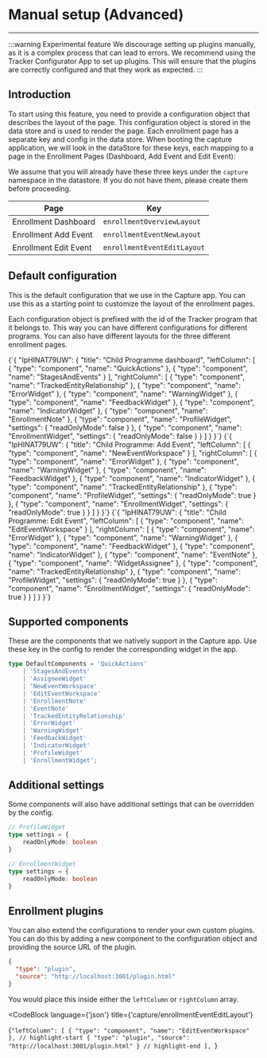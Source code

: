 
# Manual setup (Advanced)

---
:::warning Experimental feature
We discourage setting up plugins manually, as it is a complex process that can lead to errors.
We recommend using the Tracker Configurator App to set up plugins. This will ensure that the plugins are correctly configured and that they work as expected.
:::

## Introduction

To start using this feature, you need to provide a configuration object that describes the layout of the page. This configuration object is stored in the data store and is used to render the page.
Each enrollment page has a separate key and config in the data store.
When booting the capture application, we will look in the dataStore for these keys, each mapping to a page in the Enrollment Pages (Dashboard, Add Event and Edit Event):

We assume that you will already have these three keys under the `capture` namespace in the datastore. If you do not have them, please create them before proceeding.

| Page                  | Key                         |
|-----------------------|-----------------------------|
| Enrollment Dashboard  | `enrollmentOverviewLayout`  |
| Enrollment Add Event  | `enrollmentEventNewLayout`  |
| Enrollment Edit Event | `enrollmentEventEditLayout` |

## Default configuration

This is the default configuration that we use in the Capture app. You can use this as a starting point to customize the layout of the enrollment pages.

Each configuration object is prefixed with the id of the Tracker program that it belongs to. This way you can have different configurations for different programs.
You can also have different layouts for the three different enrollment pages.

<Tabs>
    <TabItem
        value={'ENROLLMENT_OVERVIEW'}
        label={'Enrollment Dashboard'}
        default
    >
        <CodeBlock
            language={'json'}
        >
            {`{
    "IpHINAT79UW": {
        "title": "Child Programme dashboard",
        "leftColumn": [
            {
                "type": "component",
                "name": "QuickActions"
            },
            {
                "type": "component",
                "name": "StagesAndEvents"
            }
        ],
        "rightColumn": [
            {
                "type": "component",
                "name": "TrackedEntityRelationship"
            },
            {
                "type": "component",
                "name": "ErrorWidget"
            },
            {
                "type": "component",
                "name": "WarningWidget"
            },
            {
                "type": "component",
                "name": "FeedbackWidget"
            },
            {
                "type": "component",
                "name": "IndicatorWidget"
            },
            {
                "type": "component",
                "name": "EnrollmentNote"
            },
            {
                "type": "component",
                "name": "ProfileWidget",
                "settings": {
                    "readOnlyMode": false
                }
            },
            {
                "type": "component",
                "name": "EnrollmentWidget",
                "settings": {
                    "readOnlyMode": false
                }
            }
        ]
    }
}`}
        </CodeBlock>
    </TabItem>
    <TabItem
        value={'ENROLLMENT_EVENT_NEW'}
        label={'Add Event'}
    >
        <CodeBlock
            language={'json'}
        >
            {`{
    "IpHINAT79UW": {
        "title": "Child Programme: Add Event",
        "leftColumn": [
            {
                "type": "component",
                "name": "NewEventWorkspace"
            }
        ],
        "rightColumn": [
            {
                "type": "component",
                "name": "ErrorWidget"
            },
            {
                "type": "component",
                "name": "WarningWidget"
            },
            {
                "type": "component",
                "name": "FeedbackWidget"
            },
            {
                "type": "component",
                "name": "IndicatorWidget"
            },
            {
                "type": "component",
                "name": "TrackedEntityRelationship"
            },
            {
                "type": "component",
                "name": "ProfileWidget",
                "settings": {
                    "readOnlyMode": true
                }
            },
            {
                "type": "component",
                "name": "EnrollmentWidget",
                "settings": {
                    "readOnlyMode": true
                }
            }
        ]
    }
}`}
        </CodeBlock>
    </TabItem>
    <TabItem
        value={'ENROLLMENT_EVENT_EDIT'}
        label={'Edit Event'}
    >
        <CodeBlock
            language={'json'}
        >
            {`{
    "IpHINAT79UW": {
        "title": "Child Programme: Edit Event",
        "leftColumn": [
            {
                "type": "component",
                "name": "EditEventWorkspace"
            }
        ],
        "rightColumn": [
            {
                "type": "component",
                "name": "ErrorWidget"
            },
            {
                "type": "component",
                "name": "WarningWidget"
            },
            {
                "type": "component",
                "name": "FeedbackWidget"
            },
            {
                "type": "component",
                "name": "IndicatorWidget"
            },
            {
                "type": "component",
                "name": "EventNote"
            },
            {
                "type": "component",
                "name": "WidgetAssignee"
            },
            {
                "type": "component",
                "name": "TrackedEntityRelationship"
            },
            {
                "type": "component",
                "name": "ProfileWidget",
                "settings": {
                    "readOnlyMode": true
                }
            },
            {
                "type": "component",
                "name": "EnrollmentWidget",
                "settings": {
                    "readOnlyMode": true
                }
            }
        ]
    }
}`}
        </CodeBlock>
    </TabItem>
</Tabs>

## Supported components

These are the components that we natively support in the Capture app. Use these key in the config to render the corresponding widget in the app.

```ts
type DefaultComponents = 'QuickActions'
    | 'StagesAndEvents'
    | 'AssigneeWidget'
    | 'NewEventWorkspace'
    | 'EditEventWorkspace'
    | 'EnrollmentNote'
    | 'EventNote'
    | 'TrackedEntityRelationship'
    | 'ErrorWidget'
    | 'WarningWidget'
    | 'FeedbackWidget'
    | 'IndicatorWidget'
    | 'ProfileWidget'
    | 'EnrollmentWidget';
```

## Additional settings

Some components will also have additional settings that can be overridden by the config.
```ts
// ProfileWidget
type settings = {
    readOnlyMode: boolean
}

// EnrollmentWidget
type settings = {
    readOnlyMode: boolean
}
```

## Enrollment plugins

You can also extend the configurations to render your own custom plugins. You can do this by adding a new component to the configuration object and providing the source URL of the plugin.

```json
{
  "type": "plugin",
  "source": "http://localhost:3001/plugin.html"
}
```

You would place this inside either the `leftColumn` or `rightColumn` array.

<CodeBlock
    language={'json'}
    title={'capture/enrollmentEventEditLayout'}
>
{`"leftColumn": [
    {
        "type": "component",
        "name": "EditEventWorkspace"
    },
    // highlight-start
    {
      "type": "plugin",
      "source": "http://localhost:3001/plugin.html"
    }
    // highlight-end
],
`}
</CodeBlock>

